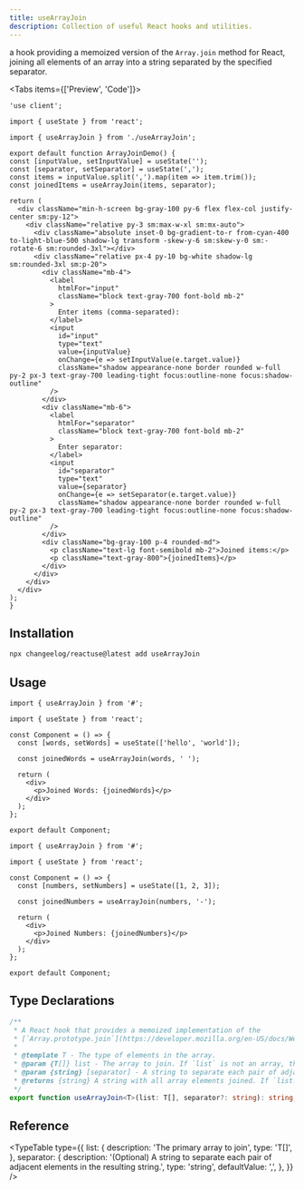 ```yaml
---
title: useArrayJoin
description: Collection of useful React hooks and utilities.
---
```


a hook providing a memoized version of the `Array.join` method for React, joining all elements of an array into a string separated by the specified separator.

<Tabs items={['Preview', 'Code']}>
  <Tab value="Preview">
    <ArrayJoinDemo />
  </Tab>
  <Tab value="Code">
  ```tsx
'use client';

import { useState } from 'react';

import { useArrayJoin } from './useArrayJoin';

export default function ArrayJoinDemo() {
  const [inputValue, setInputValue] = useState('');
  const [separator, setSeparator] = useState(',');
  const items = inputValue.split(',').map(item => item.trim());
  const joinedItems = useArrayJoin(items, separator);

  return (
    <div className="min-h-screen bg-gray-100 py-6 flex flex-col justify-center sm:py-12">
      <div className="relative py-3 sm:max-w-xl sm:mx-auto">
        <div className="absolute inset-0 bg-gradient-to-r from-cyan-400 to-light-blue-500 shadow-lg transform -skew-y-6 sm:skew-y-0 sm:-rotate-6 sm:rounded-3xl"></div>
        <div className="relative px-4 py-10 bg-white shadow-lg sm:rounded-3xl sm:p-20">
          <div className="mb-4">
            <label
              htmlFor="input"
              className="block text-gray-700 font-bold mb-2"
            >
              Enter items (comma-separated):
            </label>
            <input
              id="input"
              type="text"
              value={inputValue}
              onChange={e => setInputValue(e.target.value)}
              className="shadow appearance-none border rounded w-full py-2 px-3 text-gray-700 leading-tight focus:outline-none focus:shadow-outline"
            />
          </div>
          <div className="mb-6">
            <label
              htmlFor="separator"
              className="block text-gray-700 font-bold mb-2"
            >
              Enter separator:
            </label>
            <input
              id="separator"
              type="text"
              value={separator}
              onChange={e => setSeparator(e.target.value)}
              className="shadow appearance-none border rounded w-full py-2 px-3 text-gray-700 leading-tight focus:outline-none focus:shadow-outline"
            />
          </div>
          <div className="bg-gray-100 p-4 rounded-md">
            <p className="text-lg font-semibold mb-2">Joined items:</p>
            <p className="text-gray-800">{joinedItems}</p>
          </div>
        </div>
      </div>
    </div>
  );
}
  ```
  </Tab>
  </Tabs>

  ## Installation

```bash
npx changeelog/reactuse@latest add useArrayJoin
```

## Usage

```tsx
import { useArrayJoin } from '#';

import { useState } from 'react';

const Component = () => {
  const [words, setWords] = useState(['hello', 'world']);

  const joinedWords = useArrayJoin(words, ' ');

  return (
    <div>
      <p>Joined Words: {joinedWords}</p>
    </div>
  );
};

export default Component;
```

```tsx
import { useArrayJoin } from '#';

import { useState } from 'react';

const Component = () => {
  const [numbers, setNumbers] = useState([1, 2, 3]);

  const joinedNumbers = useArrayJoin(numbers, '-');

  return (
    <div>
      <p>Joined Numbers: {joinedNumbers}</p>
    </div>
  );
};

export default Component;
```

## Type Declarations

```ts
/**
 * A React hook that provides a memoized implementation of the
 * [`Array.prototype.join`](https://developer.mozilla.org/en-US/docs/Web/JavaScript/Reference/Global_Objects/Array/join) method.
 *
 * @template T - The type of elements in the array.
 * @param {T[]} list - The array to join. If `list` is not an array, the hook returns an empty string.
 * @param {string} [separator] - A string to separate each pair of adjacent elements of the array. If omitted, the array elements are separated by a comma (",").
 * @returns {string} A string with all array elements joined. If `list.length` is `0`, an empty string is returned.
 */
export function useArrayJoin<T>(list: T[], separator?: string): string;
```

## Reference

<TypeTable
  type={{
    list: {
      description: 'The primary array to join',
      type: 'T[]',
    },
    separator: {
      description:
        '(Optional) A string to separate each pair of adjacent elements in the resulting string.',
      type: 'string',
      defaultValue: ',',
    },
  }}
/>
